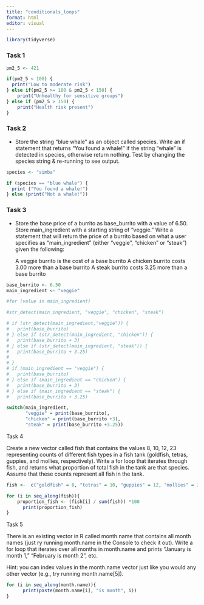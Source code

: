 ```yaml
---
title: "conditionals_loops"
format: html
editor: visual
---
```


```r
library(tidyverse)
```



### Task 1
```r
pm2_5 <- 421

if(pm2_5 < 100) {
  print("Low to moderate risk")
} else if(pm2_5 >= 100 & pm2_5 < 150) {
    print("Unhealthy for sensitive groups")
} else if (pm2_5 > 150) {
    print("Health risk present")
}
```
### Task 2
-   Store the string “blue whale” as an object called species. Write an if statement that returns “You found a whale!” if the string “whale” is detected in species, otherwise return nothing. Test by changing the species string & re-running to see output.

```r
species <- "simba"

if (species == "blue whale") {
  print ("You found a whale!")
} else (print("Not a whale!"))

```

### Task 3
-   Store the base price of a burrito as base_burrito with a value of 6.50. Store main_ingredient with a starting string of “veggie.” Write a statement that will return the price of a burrito based on what a user specifies as “main_ingredient” (either “veggie”, “chicken” or “steak”) given the following:

    A veggie burrito is the cost of a base burrito
    A chicken burrito costs 3.00 more than a base burrito
    A steak burrito costs 3.25 more than a base burrito
    
```r
base_burrito <- 6.50
main_ingredient <- "veggie"

#for (value in main_ingredient)

#str_detect(main_ingredient, "veggie", "chicken", "steak")

# if (str_detect(main_ingredient,"veggie")) {
#   print(base_burrito)
# } else if (str_detect(main_ingredient, "chicken")) {
#   print(base_burrito + 3)
# } else if (str_detect(main_ingredient, "steak")) {
#   print(base_burrito + 3.25)
# 
# }
# if (main_ingredient == "veggie") {
#   print(base_burrito)
# } else if (main_ingredient == "chicken") {
#   print(base_burrito + 3)
# } else if (main_ingredient == "steak") {
#   print(base_burrito + 3.25)

switch(main_ingredient,
       "veggie" = print(base_burrito),
       "chicken" = print(base_burrito +3),
       "steak" = print(base_burrito +3.25))

```
 Task 4
 
Create a new vector called fish that contains the values 8, 10, 12, 23 representing counts of different fish types in a fish tank (goldfish, tetras, guppies, and mollies, respectively). Write a for loop that iterates through fish, and returns what proportion of total fish in the tank are that species. Assume that these counts represent all fish in the tank.
 
```r
fish <-  c("goldfish" = 8, "tetras" = 10, "guppies" = 12, "mollies" = 23)

for (i in seq_along(fish)){
    proportion_fish <- (fish[i] / sum(fish)) *100
      print(proportion_fish)
}
```
Task 5

There is an existing vector in R called month.name that contains all month names (just ry running month.name in the Console to check it out). Write a for loop that iterates over all months in month.name and prints “January is month 1,” “February is month 2”, etc.

Hint: you can index values in the month.name vector just like you would any other vector (e.g., try running month.name[5]).

```r
for (i in seq_along(month.name)){
      print(paste(month.name[i], "is month", i))
}
```







